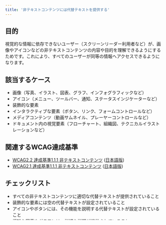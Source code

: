 ```yaml
---
title: '非テキストコンテンツには代替テキストを提供する'
---
```


## 目的

視覚的な情報に依存できないユーザー（スクリーンリーダー利用者など）が、画像やアイコンなどの非テキストコンテンツの内容や目的を理解できるようにするためです。これにより、すべてのユーザーが同等の情報へアクセスできるようになります。

## 該当するケース

- 画像（写真、イラスト、図表、グラフ、インフォグラフィックなど）
- アイコン（メニュー、ツールバー、通知、ステータスインジケーターなど）
- 装飾的な要素
- インタラクティブな要素（ボタン、リンク、フォームコントロールなど）
- メディアコンテンツ（動画サムネイル、プレーヤーコントロールなど）
- ドキュメント内の視覚要素（フローチャート、組織図、テクニカルイラストレーションなど）

## 関連するWCAG達成基準

- [WCAG2.2 達成基準1.1.1 非テキストコンテンツ](https://www.w3.org/WAI/WCAG22/Understanding/non-text-content) ([日本語版](https://waic.jp/translations/WCAG21/Understanding/non-text-content))
- [WCAG2.1 達成基準1.1.1 非テキストコンテンツ](https://www.w3.org/WAI/WCAG21/Understanding/non-text-content) ([日本語版](https://waic.jp/translations/WCAG21/Understanding/non-text-content))

## チェックリスト

- すべての非テキストコンテンツに適切な代替テキストが提供されていること
- 装飾的な要素には空の代替テキストが設定されていること
- アイコンやボタンには、その機能を説明する代替テキストが設定されていること
- 複雑な図表やグラフには、詳細な説明が提供されていること
- 非テキストコンテンツがインタラクティブな要素として使用されている場合、その目的が明確に説明されていること
- プラットフォーム固有のアクセシビリティ属性（alt属性、アクセシビリティラベル、アクセシビリティAPIなど）が適切に設定されていること

## ヒント

- 代替テキストは、コンテンツの内容を簡潔に説明する必要がありますが、その目的や文脈も考慮する必要があります
- 装飾的な要素と意味のある要素を区別する基準は、その要素が情報を伝えているかどうかです
- 複雑な図表やグラフの場合、代替テキストだけでなく、詳細な説明を別途提供することを検討してください
- アイコンの代替テキストは、そのアイコンの機能や目的を説明する必要があります
- プラットフォームごとのアクセシビリティガイドラインを参照し、適切な代替テキストの提供方法を確認してください

## チェック方法

- スクリーンリーダーを使用して、代替テキストが適切に読み上げられるか確認する
- 非テキストコンテンツを非表示にして、代替テキストが表示されるか確認する
- コードレビューで、適切な代替テキストが設定されているか確認する
- プラットフォーム固有のアクセシビリティツール（開発者ツール、インスペクター、APIテストツールなど）を使用して、代替テキストの設定を確認する

## 補足・注意点

- 代替テキストは「画像」や「アイコン」という言葉で始める必要はありません（スクリーンリーダーは既にその要素の種類を伝えます）
- 長すぎる代替テキストは避け、簡潔で分かりやすい説明を心がけてください
- インタラクティブな要素として使用されている場合、代替テキストはその要素の目的を説明する必要があります
- プラットフォームごとに適切な代替テキストの提供方法が異なるため、各プラットフォームのガイドラインを参照してください
- 自動生成された代替テキストは、人間が確認して適切性を検証する必要があります 